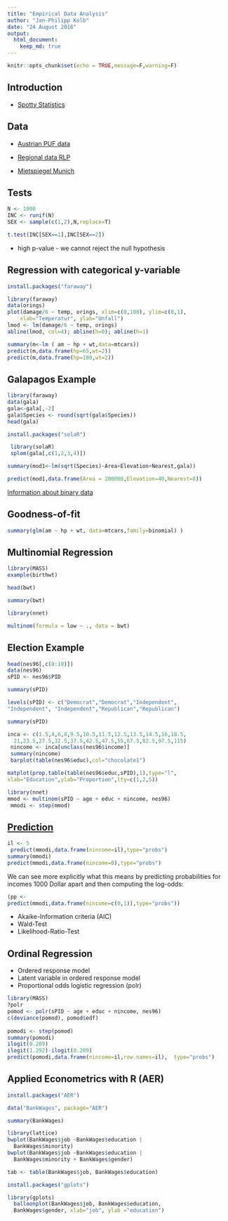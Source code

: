 ```yaml
---
title: "Empirical Data Analysis"
author: "Jan-Philipp Kolb"
date: "24 August 2016"
output:
  html_document:
    keep_md: true
---
```


```r
knitr::opts_chunk$set(echo = TRUE,message=F,warning=F)
```

## Introduction

- [Spotty Statistics](http://www.statlit.org/pdf/2011SchieldISI6up.pdf)


## Data

- [Austrian PUF data](http://www.statistik.at/web_de/services/mikrodaten_fuer_forschung_und_lehre/kostenloser_download_von_testdaten/index.html)

- [Regional data RLP](http://www.statistik.rlp.de/regionaldaten/meine-heimat/)

- [Mietspiegel Munich](http://www.statistik.lmu.de/service/datenarchiv/miete/miete03.html)

## Tests

```r
N <- 1000
INC <- runif(N)
SEX <- sample(c(1,2),N,replace=T)

t.test(INC[SEX==1],INC[SEX==2])
```

- high p-value - we cannot reject the null hypothesis

## Regression with categorical y-variable

```r
install.packages("faraway")
```


```r
library(faraway)
data(orings)
plot(damage/6 ~ temp, orings, xlim=c(0,100), ylim=c(0,1),
    xlab="Temperatur", ylab="Unfall")
lmod <- lm(damage/6 ~ temp, orings)
abline(lmod, col=4); abline(h=0); abline(h=1)
```


```r
summary(m<-lm ( am ~ hp + wt,data=mtcars))
predict(m,data.frame(hp=65,wt=2))
predict(m,data.frame(hp=180,wt=2))
```


## Galapagos Example

```r
library(faraway)
data(gala)
gala<-gala[,-2]
gala$Species <- round(sqrt(gala$Species))
head(gala)
```


```r
install.packages("solaR")
```


```r
 library(solaR)
 splom(gala[,c(1,2,3,4)])
```

```r
summary(mod1<-lm(sqrt(Species)~Area+Elevation+Nearest,gala))
```

```r
predict(mod1,data.frame(Area = 200000,Elevation=40,Nearest=8))
```

[Information about binary data](http://stat.ethz.ch/education/semesters/WS_2005_06/asr/folien.pdf)


## Goodness-of-fit

```r
summary(glm(am ~ hp + wt, data=mtcars,family=binomial) )
```

## Multinomial Regression

```r
library(MASS)
example(birthwt)

head(bwt)

summary(bwt)
```

```r
library(nnet)

multinom(formula = low ~ ., data = bwt)
```

## Election Example

```r
head(nes96[,c(8:10)])
data(nes96)
sPID <- nes96$PID

summary(sPID)

levels(sPID) <- c("Democrat","Democrat","Independent",
"Independent", "Independent","Republican","Republican")

summary(sPID)

inca <- c(1.5,4,6,8,9.5,10.5,11.5,12.5,13.5,14.5,16,18.5,
  21,23.5,27.5,32.5,37.5,42.5,47.5,55,67.5,82.5,97.5,115)
 nincome <- inca[unclass(nes96$income)]
 summary(nincome)
 barplot(table(nes96$educ),col="chocolate1")
```

```r
matplot(prop.table(table(nes96$educ,sPID),1),type="l",
xlab="Education",ylab="Proportion",lty=c(1,2,5))
```

```r
library(nnet)
mmod <- multinom(sPID ~ age + educ + nincome, nes96)
 mmodi <- step(mmod)
```

## [Prediction](http://www.dartmouth.edu/~chance/teaching_aids/books_articles/probability_book/Chapters1-12.pdf)

```r
il <- 5
 predict(mmodi,data.frame(nincome=il),type="probs")
summary(mmodi)
predict(mmodi,data.frame(nincome=0),type="probs")
```

We can see more explicitly what this means by predicting probabilities for incomes 1000 Dollar apart and then computing the log-odds:

```r
(pp <-
predict(mmodi,data.frame(nincome=c(0,1)),type="probs"))
```

- Akaike-Information criteria (AIC)
- Wald-Test
- Likelihood-Ratio-Test


##  Ordinal Regression

- Ordered response model
- Latent variable in ordered response model
- Proportional odds logistic regression (polr)

```r
library(MASS)
?polr
pomod <- polr(sPID ~ age + educ + nincome, nes96)
c(deviance(pomod), pomod$edf)
  
pomodi <- step(pomod)
summary(pomodi)
ilogit(0.209)
ilogit(1.292)-ilogit(0.209)
predict(pomodi,data.frame(nincome=il,row.names=il),  type="probs")
```

## Applied Econometrics with R (AER)

```r
install.packages("AER")
```


```r
data("BankWages", package="AER")

summary(BankWages)
```

```r
library(lattice)
bwplot(BankWages$job ~BankWages$education | 
  BankWages$minority)
bwplot(BankWages$job ~BankWages$education | 
  BankWages$minority + BankWages$gender)
```

```r
tab <- table(BankWages$job, BankWages$education)
```

```r
install.packages("gplots")
```



```r

library(gplots)
  balloonplot(BankWages$job, BankWages$education,
  BankWages$gender, xlab="job", ylab ="education")
```

